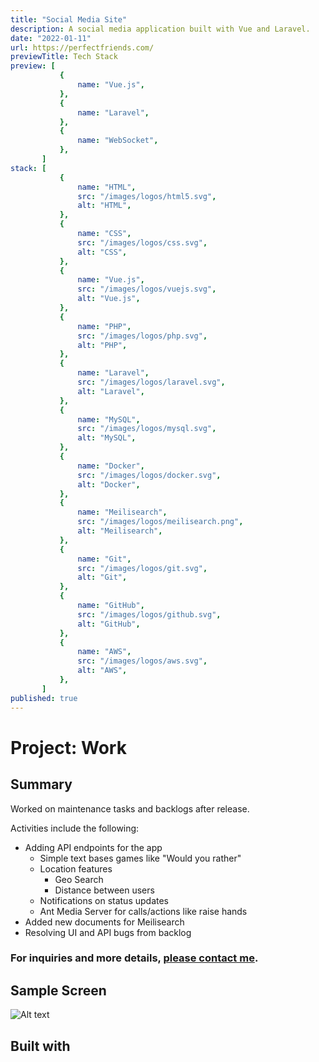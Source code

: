 ```yaml
---
title: "Social Media Site"
description: A social media application built with Vue and Laravel.
date: "2022-01-11"
url: https://perfectfriends.com/
previewTitle: Tech Stack
preview: [
           {
               name: "Vue.js",
           },
           {
               name: "Laravel",
           },
           {
               name: "WebSocket",
           },
       ]
stack: [
           {
               name: "HTML",
               src: "/images/logos/html5.svg",
               alt: "HTML",
           },
           {
               name: "CSS",
               src: "/images/logos/css.svg",
               alt: "CSS",
           },
           {
               name: "Vue.js",
               src: "/images/logos/vuejs.svg",
               alt: "Vue.js",
           },
           {
               name: "PHP",
               src: "/images/logos/php.svg",
               alt: "PHP",
           },
           {
               name: "Laravel",
               src: "/images/logos/laravel.svg",
               alt: "Laravel",
           },
           {
               name: "MySQL",
               src: "/images/logos/mysql.svg",
               alt: "MySQL",
           },
           {
               name: "Docker",
               src: "/images/logos/docker.svg",
               alt: "Docker",
           },
           {
               name: "Meilisearch",
               src: "/images/logos/meilisearch.png",
               alt: "Meilisearch",
           },
           {
               name: "Git",
               src: "/images/logos/git.svg",
               alt: "Git",
           },
           {
               name: "GitHub",
               src: "/images/logos/github.svg",
               alt: "GitHub",
           },
           {
               name: "AWS",
               src: "/images/logos/aws.svg",
               alt: "AWS",
           },
       ]
published: true
---
```


# Project: Work


## Summary

Worked on maintenance tasks and backlogs after release.

Activities include the following:

- Adding API endpoints for the app
    - Simple text bases games like "Would you rather"
    - Location features
        - Geo Search
        - Distance between users
    - Notifications on status updates
    - Ant Media Server for calls/actions like raise hands
- Added new documents for Meilisearch
- Resolving UI and API bugs from backlog

### For inquiries and more details, [please contact me](https://projects.jcos.io/contact).


## Sample Screen

![Alt text](https://res.cloudinary.com/langitlupakintoncloud/image/upload/v1712126694/projects.jcos.io/brhmolvfdg6ettrdnppo.png "Home")


## Built with
